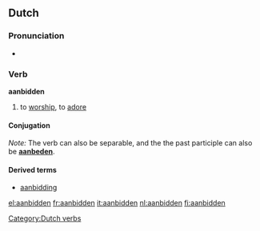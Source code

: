 ==Dutch==

===Pronunciation===
*{{audio|Nl-aanbidden.ogg|audio}}

===Verb===
'''aanbidden'''

# to [[worship]], to [[adore]]

====Conjugation====
{{nl-verb-table|aanbid|aanbidt|aanbad|aanbaden|aangebeden}}

''Note:'' The verb can also be separable, and the the past participle can also be '''[[aanbeden]]'''.

====Derived terms====
* [[aanbidding]]

[[Category:Dutch verbs]]

[[el:aanbidden]]
[[fr:aanbidden]]
[[it:aanbidden]]
[[nl:aanbidden]]
[[fi:aanbidden]]